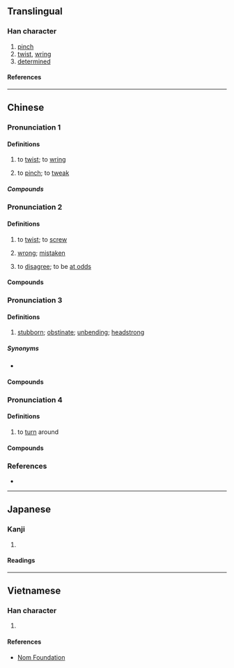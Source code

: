 {{also|拧}}
{{character info}}
==Translingual==

===Han character===
{{Han char|rn=64|rad=手|as=14|sn=17|four=53021|canj=QJPN|ids=⿰扌寧}}

# [[pinch]]
# [[twist]], [[wring]]
# [[determined]]

====References====
{{Han ref|kx=0460.300|dkj=12883|dj=0810.050|hdz=31977.040|uh=64F0}}

----

==Chinese==
{{zh-forms|s=拧}}

===Pronunciation 1===
{{zh-pron
|m=níng
|c=ning2,ling2,ning4,ning6
|mn=ml:lêng/tw:liàm
|mn_note=lêng - vernacular (俗)
|cat=v
}}

====Definitions====
{{zh-hanzi}}

# to [[twist]]; to [[wring]]
#: {{zh-x|把 毛巾 擰{níng} 乾{gān}|to wring a towel dry}}
# to [[pinch]]; to [[tweak]]
#: {{zh-x|擰{níng} 耳朵{duo}|to tweak somebody's ear}}

=====Compounds=====
{{zh-der|擰嘴|擰成一股|擰脖子|擰乾|擰眉瞪眼}}

===Pronunciation 2===
{{zh-pron
|m=nǐng
|c=ning2,ling2,ning6
|cat=v,a
}}

====Definitions====
{{zh-hanzi}}

# to [[twist]]; to [[screw]]
#: {{zh-x|擰{nǐng} 鑰匙{shi}|to '''turn''' a key}}
#: {{zh-x|擰{nǐng} 緊 螺絲|to '''tighten''' a screw}}
#: {{zh-x|擰{ning2} 開 個 樽蓋|to unscrew a cap|C}}
# {{lb|zh|colloquial}} [[wrong]]; [[mistaken]]
# {{lb|zh|colloquial|of two people}} to [[disagree]]; to be [[at odds]]

====Compounds====
{{zh-der|弄擰了|擰了|擰開|鬧擰了}}

===Pronunciation 3===
{{zh-pron
|m=nìng
|cat=v,a
}}

====Definitions====
{{zh-hanzi}}

# {{lb|zh|colloquial}} [[stubborn]]; [[obstinate]]; [[unbending]]; [[headstrong]]

=====Synonyms=====
* {{s|stubborn}}
{{zh-syn-saurus|剛強}}

====Compounds====
{{zh-der|擰性|擰種}}

===Pronunciation 4===
{{zh-pron
|c=ning6
|cat=v
}}

====Definitions====
{{zh-hanzi}}

# {{lb|zh|Cantonese}} to [[turn]] around
#: {{zh-x|擰{ning6}頭{tau4-2}|to shake one's head|C}}
#: {{zh-x|擰{ning6} 個 頭 去 右手便|to turn one's head to the right|C}}
#: {{zh-x|擰{ning6} 轉 身|to turn one's body|C}}

====Compounds====
{{zh-der|扭扭擰擰|擰頭|擰頭擰髻}}

===References===
* {{R:yue:mfccd}}

{{zh-cat|Intermediate}}

----

==Japanese==

===Kanji===
{{ja-kanji|grade=|rs=手14}}

# {{rfdef|ja|sort=手14}}

====Readings====
{{ja-readings
|on=どう, にょう
|kun=みだれる
}}

----

==Vietnamese==

===Han character===
{{vi-readings|rs=手14|reading=ninh}}

# {{rfdef|vi|sort=手14}}

====References====
* [http://nomfoundation.org/common/nom_details.php?codepoint=64f0 Nom Foundation]